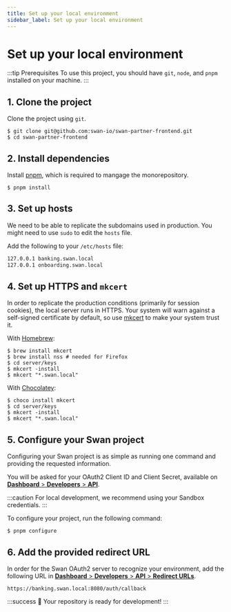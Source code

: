 ```yaml
---
title: Set up your local environment
sidebar_label: Set up your local environment
---
```


# Set up your local environment

:::tip Prerequisites
To use this project, you should have `git`, `node`, and `pnpm` installed on your machine.
:::

## 1. Clone the project

Clone the project using `git`.

```console
$ git clone git@github.com:swan-io/swan-partner-frontend.git
$ cd swan-partner-frontend
```

## 2. Install dependencies

Install [pnpm](https://pnpm.io/installation), which is required to mangage the monorepository.

```console
$ pnpm install
```

## 3. Set up hosts

We need to be able to replicate the subdomains used in production.
You might need to use `sudo` to edit the `hosts` file.

Add the following to your `/etc/hosts` file:

```txt title="/etc/hosts"
127.0.0.1 banking.swan.local
127.0.0.1 onboarding.swan.local
```

## 4. Set up HTTPS and `mkcert`

In order to replicate the production conditions (primarily for session cookies), the local server runs in HTTPS.
Your system will warn against a self-signed certificate by default, so use [mkcert](https://github.com/FiloSottile/mkcert) to make your system trust it.


<Tabs defaultValue="mac">
<TabItem value="mac" label="macOS">

With [Homebrew](https://brew.sh):

```console
$ brew install mkcert
$ brew install nss # needed for Firefox
$ cd server/keys
$ mkcert -install
$ mkcert "*.swan.local"
```

</TabItem>
<TabItem value="win" label="Windows">

With [Chocolatey](https://chocolatey.org):

```console
$ choco install mkcert
$ cd server/keys
$ mkcert -install
$ mkcert "*.swan.local"
```

</TabItem>
</Tabs>

## 5. Configure your Swan project

Configuring your Swan project is as simple as running one command and providing the requested information.

You will be asked for your OAuth2 Client ID and Client Secret, available on [**Dashboard** > **Developers** > **API**](https://dashboard.swan.io).

:::caution
For local development, we recommend using your Sandbox credentials.
:::

To configure your project, run the following command:

```console
$ pnpm configure
```

## 6. Add the provided redirect URL

In order for the Swan OAuth2 server to recognize your environment, add the following URL in [**Dashboard** > **Developers** > **API** > **Redirect URLs**](https://dashboard.swan.io).

```
https://banking.swan.local:8080/auth/callback
```

:::success
🎉 Your repository is ready for development!
:::
